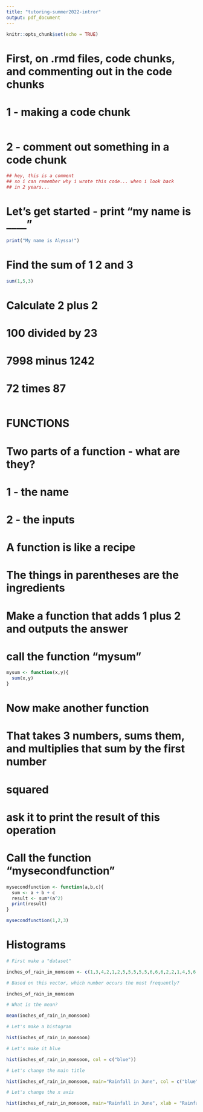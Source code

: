 ```yaml
---
title: "tutoring-summer2022-intror"
output: pdf_document
---
```


```r
knitr::opts_chunk$set(echo = TRUE)
```

# First, on .rmd files, code chunks, and commenting out in the code chunks

# 1 - making a code chunk
```r

```

# 2 - comment out something in a code chunk
```r
## hey, this is a comment 
## so i can remember why i wrote this code... when i look back
## in 2 years...
```


# Let's get started - print "my name is ____"
```r

print("My name is Alyssa!")

```

# Find the sum of 1 2 and 3
```r
sum(1,5,3)
```

# Calculate 2 plus 2
# 100 divided by 23
# 7998 minus 1242
# 72 times 87

```r

```

# FUNCTIONS
# Two parts of a function - what are they?
# 1 - the name
# 2 - the inputs
# A function is like a recipe
# The things in parentheses are the ingredients
# Make a function that adds 1 plus 2 and outputs the answer
# call the function "mysum"
```r
mysum <- function(x,y){
  sum(x,y)
}
```

# Now make another function
# That takes 3 numbers, sums them, and multiplies that sum by the first number 
# squared
# ask it to print the result of this operation
# Call the function "mysecondfunction"
```r
mysecondfunction <- function(a,b,c){
  sum <- a + b + c
  result <- sum*(a^2)
  print(result)
}

mysecondfunction(1,2,3)

```

# Histograms

```r
# First make a "dataset"

inches_of_rain_in_monsoon <- c(1,3,4,2,1,2,5,5,5,5,5,6,6,6,2,2,1,4,5,6,2,3,4,1)

# Based on this vector, which number occurs the most frequently?

inches_of_rain_in_monsoon

# What is the mean?

mean(inches_of_rain_in_monsoon)

# Let's make a histogram

hist(inches_of_rain_in_monsoon)

# Let's make it blue

hist(inches_of_rain_in_monsoon, col = c("blue"))

# Let's change the main title

hist(inches_of_rain_in_monsoon, main="Rainfall in June", col = c("blue"))

# Let's change the x axis

hist(inches_of_rain_in_monsoon, main="Rainfall in June", xlab = "Rainfall (in inches)",col = c("blue"))


```


